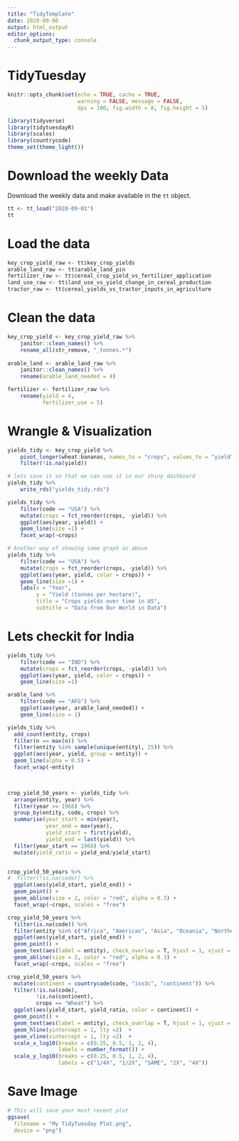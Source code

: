 ```yaml
---
title: "TidyTemplate"
date: 2020-09-06
output: html_output
editor_options: 
  chunk_output_type: console
---
```


# TidyTuesday

```r

knitr::opts_chunk$set(echo = TRUE, cache = TRUE,
                      warning = FALSE, message = FALSE,
                      dpi = 180, fig.width = 8, fig.height = 5)

library(tidyverse)
library(tidytuesdayR)
library(scales)
library(countrycode)
theme_set(theme_light())

```

# Download the weekly Data

Download the weekly data and make available in the `tt` object.

```r

tt <- tt_load("2020-09-01")
tt
```

# Load the data
```r

key_crop_yield_raw <- tt$key_crop_yields
arable_land_raw <- tt$arable_land_pin
fertilizer_raw <- tt$cereal_crop_yield_vs_fertilizer_application
land_use_raw <- tt$land_use_vs_yield_change_in_cereal_production
tractor_raw <- tt$cereal_yields_vs_tractor_inputs_in_agriculture

```

# Clean the data

```r

key_crop_yield <- key_crop_yield_raw %>% 
    janitor::clean_names() %>% 
    rename_all(str_remove, "_tonnes.*")
    
arable_land <- arable_land_raw %>% 
    janitor::clean_names() %>% 
    rename(arable_land_needed = 4)

fertilizer <- fertilizer_raw %>% 
    rename(yield = 4,
           fertilizer_use = 5)

```


# Wrangle & Visualization

```r

yields_tidy <- key_crop_yield %>% 
    pivot_longer(wheat:bananas, names_to = "crops", values_to = "yield") %>% 
    filter(!is.na(yield))

# lets save it so that we can use it in our shiny dashboard
yields_tidy %>% 
    write_rds("yields_tidy.rds")

yields_tidy %>% 
    filter(code == "USA") %>% 
    mutate(crops = fct_reorder(crops, -yield)) %>% 
    ggplot(aes(year, yield)) +
    geom_line(size =1) +
    facet_wrap(~crops)

# Another way of showing same graph as above
yields_tidy %>% 
    filter(code == "USA") %>% 
    mutate(crops = fct_reorder(crops, -yield)) %>% 
    ggplot(aes(year, yield, color = crops)) +
    geom_line(size =1) +
    labs(x = "Year",
         y = "Yield (tonnes per hectare)",
         title = "Crops yields over time in US",
         subtitle = "Data from Our World in Data")

```

# Lets checkit for India
``` r
yields_tidy %>% 
    filter(code == "IND") %>% 
    mutate(crops = fct_reorder(crops, -yield)) %>% 
    ggplot(aes(year, yield, color = crops)) +
    geom_line(size =1)

```

```r

arable_land %>% 
    filter(code == "AFG") %>% 
    ggplot(aes(year, arable_land_needed)) +
    geom_line(size = 1)

```

```r
yields_tidy %>% 
  add_count(entity, crops)
  filter(n == max(n)) %>% 
  filter(entity %in% sample(unique(entity), 25)) %>% 
  ggplot(aes(year, yield, group = entity)) +
  geom_line(alpha = 0.5) +
  facet_wrap(~entity)

  

crop_yield_50_years <- yields_tidy %>% 
  arrange(entity, year) %>% 
  filter(year >= 1968) %>% 
  group_by(entity, code, crops) %>% 
  summarise(year_start = min(year),
            year_end = max(year),
            yield_start = first(yield),
            yield_end = last(yield)) %>% 
  filter(year_start == 1968) %>% 
  mutate(yield_ratio = yield_end/yield_start)


crop_yield_50_years %>% 
#  filter(!is.na(code)) %>% 
  ggplot(aes(yield_start, yield_end)) +
  geom_point() +
  geom_abline(size = 2, color = "red", alpha = 0.3) +
  facet_wrap(~crops, scales = "free")

crop_yield_50_years %>% 
  filter(is.na(code)) %>%
  filter(entity %in% c("Africa", "Americas", "Asia", "Oceania", "Northern America", "South America", "Europe")) %>% 
  ggplot(aes(yield_start, yield_end)) +
  geom_point() +
  geom_text(aes(label = entity), check_overlap = T, hjust = 1, vjust = 1) +
  geom_abline(size = 2, color = "red", alpha = 0.3) +
  facet_wrap(~crops, scales = "free")
```

```r
crop_yield_50_years %>% 
  mutate(continent = countrycode(code, "iso3c", "continent")) %>% 
  filter(!is.na(code),
         !is.na(continent),
         crops == "Wheat") %>%
  ggplot(aes(yield_start, yield_ratio, color = continent)) +
  geom_point() +
  geom_text(aes(label = entity), check_overlap = T, hjust = 1, vjust = 1, show.legend = F) +
  geom_hline(yintercept = 1, lty =2)  +
  geom_vline(xintercept = 1, lty =2)  +
  scale_x_log10(breaks = c(0.25, 0.5, 1, 2, 4),
                labels = number_format()) +
  scale_y_log10(breaks = c(0.25, 0.5, 1, 2, 4),
                labels = c("1/4X", "1/2X", "SAME", "2X", "4X"))

```

# Save Image

```r

# This will save your most recent plot
ggsave(
  filename = "My TidyTuesday Plot.png",
  device = "png")

```
